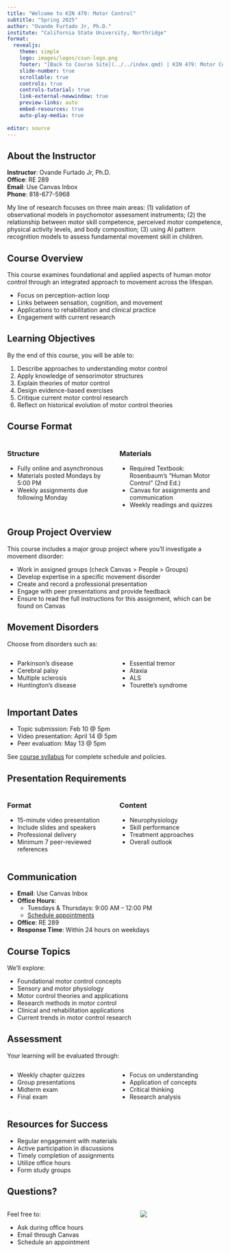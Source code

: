 ```yaml
---
title: "Welcome to KIN 479: Motor Control"
subtitle: "Spring 2025"
author: "Ovande Furtado Jr, Ph.D."
institute: "California State University, Northridge"
format:
  revealjs:
    theme: simple
    logo: images/logos/csun-logo.png
    footer: "[Back to Course Site](../../index.qmd) | KIN 479: Motor Control | Spring 2025"
    slide-number: true
    scrollable: true
    controls: true
    controls-tutorial: true
    link-external-newwindow: true
    preview-links: auto
    embed-resources: true
    auto-play-media: true
    
editor: source
---
```


## About the Instructor

::: {.instructor}
**Instructor**: Ovande Furtado Jr, Ph.D.\
**Office**: RE 289\
**Email**: Use Canvas Inbox\
**Phone**: 818-677-5968

My line of research focuses on three main areas: (1) validation of observational models in psychomotor assessment instruments; (2) the relationship between motor skill competence, perceived motor competence, physical activity levels, and body composition; (3) using AI pattern recognition models to assess fundamental movement skill in children.
:::

## Course Overview

This course examines foundational and applied aspects of human motor control through an integrated approach to movement across the lifespan.

- Focus on perception-action loop
- Links between sensation, cognition, and movement
- Applications to rehabilitation and clinical practice
- Engagement with current research

## Learning Objectives

By the end of this course, you will be able to:

1. Describe approaches to understanding motor control
2. Apply knowledge of sensorimotor structures
3. Explain theories of motor control
4. Design evidence-based exercises
5. Critique current motor control research
6. Reflect on historical evolution of motor control theories

## Course Format

::: {.columns}
::: {.column width="50%"}
### Structure
- Fully online and asynchronous
- Materials posted Mondays by 5:00 PM
- Weekly assignments due following Monday
:::

::: {.column width="50%"}
### Materials
- Required Textbook: Rosenbaum's "Human Motor Control" (2nd Ed.)
- Canvas for assignments and communication
- Weekly readings and quizzes
:::
:::

## Group Project Overview

This course includes a major group project where you'll investigate a movement disorder:

- Work in assigned groups (check Canvas > People > Groups)
- Develop expertise in a specific movement disorder
- Create and record a professional presentation
- Engage with peer presentations and provide feedback
- Ensure to read the full instructions for this assignment, which can be found on Canvas

## Movement Disorders

Choose from disorders such as:

::: {.columns}
::: {.column width="50%"}
- Parkinson's disease
- Cerebral palsy
- Multiple sclerosis
- Huntington's disease
:::

::: {.column width="50%"}
- Essential tremor
- Ataxia
- ALS
- Tourette's syndrome
:::
:::

## Important Dates  

- Topic submission: Feb 10 @ 5pm
- Video presentation: April 14 @ 5pm
- Peer evaluation: May 13 @ 5pm

See [course syllabus](../../syllabus.qmd) for complete schedule and policies.

## Presentation Requirements

::: {.columns}
::: {.column width="50%"}
### Format
- 15-minute video presentation
- Include slides and speakers
- Professional delivery
- Minimum 7 peer-reviewed references
:::

::: {.column width="50%"}
### Content
- Neurophysiology
- Skill performance
- Treatment approaches
- Overall outlook
:::
:::

## Communication

- **Email**: Use Canvas Inbox
- **Office Hours**: 
    - Tuesdays & Thursdays: 9:00 AM – 12:00 PM
    - [Schedule appointments](https://bit.ly/drfurtado-appointment)
- **Office**: RE 289
- **Response Time**: Within 24 hours on weekdays

## Course Topics

We'll explore:

- Foundational motor control concepts
- Sensory and motor physiology
- Motor control theories and applications
- Research methods in motor control
- Clinical and rehabilitation applications
- Current trends in motor control research

## Assessment

Your learning will be evaluated through:

::: {.columns}
::: {.column width="50%"}
- Weekly chapter quizzes
- Group presentations
- Midterm exam
- Final exam
:::

::: {.column width="50%"}
- Focus on understanding
- Application of concepts
- Critical thinking
- Research analysis
:::
:::

## Resources for Success

- Regular engagement with materials
- Active participation in discussions
- Timely completion of assignments
- Utilize office hours
- Form study groups

## Questions?

::: {.columns}
::: {.column width="60%"}
Feel free to:

- Ask during office hours
- Email through Canvas
- Schedule an appointment
:::

::: {.column width="40%"}
![](../assets/images/csun-logo.png)
:::
:::

